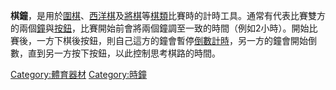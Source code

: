 {{expert|time=2016-03-10T07:12:18+00:00}}
{{unreferenced|time=2016-03-10T07:12:18+00:00}}
{{2images|right|Schaakklok 002.JPG|200|Schaakklok.jpg|200|類比指針式棋鐘（左）、數位式棋鐘（右）}}
'''棋鐘'''，是用於[[圍棋|圍棋]]、[[西洋棋|西洋棋]]及[[將棋|將棋]]等[[棋類|棋類]]比賽時的計時工具。通常有代表比賽雙方的兩個[[鐘|鐘]]與[[按鈕|按鈕]]，比賽開始前會將兩個鐘調至一致的時間（例如2小時）。開始比賽後，一方下棋後按鈕，則自己這方的鐘會暫停[[倒數計時|倒數計時]]，另一方的鐘會開始倒數，直到另一方按下按鈕，以此控制思考棋路的時間。

{{國際象棋}}
{{GoNavbox}}

{{Commonscat|Chess clocks}}
{{sport-stub}}

[[Category:體育器材|Category:體育器材]]
[[Category:時鐘|Category:時鐘]]
